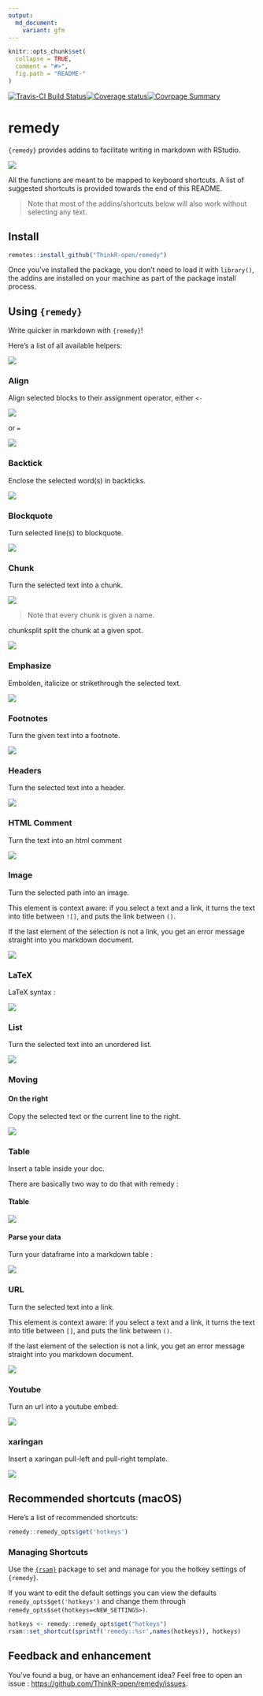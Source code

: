 ```yaml
---
output:
  md_document:
    variant: gfm
---
```


<!-- README.md is generated from README.Rmd. Please edit that file -->

```r
knitr::opts_chunk$set(
  collapse = TRUE,
  comment = "#>",
  fig.path = "README-"
)
```

[![Travis-CI Build Status](https://travis-ci.org/ThinkR-open/remedy.svg?branch=master)](https://travis-ci.org/ThinkR-open/remedy)[![Coverage status](https://codecov.io/gh/ThinkR-open/remedy/branch/master/graph/badge.svg)](https://codecov.io/github/ThinkR-open/remedy?branch=master)[![Covrpage Summary](https://img.shields.io/badge/covrpage-Last_Build_2018_10_23-brightgreen.svg)](https://github.com/ThinkR-open/remedy/tree/master/tests/README.md)

# remedy

`{remedy}` provides addins to facilitate writing in markdown with RStudio.

![](readme_gif/remedy_example.gif)

All the functions are meant to be mapped to keyboard shortcuts. A list of suggested shortcuts is provided towards the end of this README. 

> Note that most of the addins/shortcuts below will also work without selecting any text.

## Install

```r
remotes::install_github("ThinkR-open/remedy")
```

Once you've installed the package, you don't need to load it with `library()`, the addins are installed on your machine as part of the package install process. 

## Using `{remedy}`

Write quicker in markdown with `{remedy}`!

Here's a list of all available helpers:

![](readme_gif/remedy_example.gif)

### Align

Align selected blocks to their assignment operator, either `<-`

![](readme_gif/align.gif)

or `=`

![](readme_gif/alignequal.gif)

### Backtick

Enclose the selected word(s) in backticks. 

![](readme_gif/backtick.gif)

### Blockquote

Turn selected line(s) to blockquote.

![](readme_gif/blockquote.gif)

### Chunk

Turn the selected text into a chunk.

![](readme_gif/chunk.gif)

> Note that every chunk is given a name. 

chunksplit split the chunk at a given spot.

![](readme_gif/chunksplit.gif)

### Emphasize

Embolden, italicize or strikethrough the selected text.

![](readme_gif/emphasise.gif)

### Footnotes

Turn the given text into a footnote.

![](readme_gif/footnote.gif)

### Headers

Turn the selected text into a header.

![](readme_gif/header.gif)

### HTML Comment

Turn the text into an html comment 
 
![](readme_gif/htmlcomment.gif)

### Image

Turn the selected path into an image. 

This element is context aware: if you select a text and a link, it turns the text into title between `![]`, and puts the link between `()`. 

If the last element of the selection is not a link, you get an error message straight into you markdown document. 

![](readme_gif/image.gif)

### LaTeX

LaTeX syntax : 

![](readme_gif/latex.gif)

### List

Turn the selected text into an unordered list. 

![](readme_gif/list.gif)

### Moving 

#### On the right 

Copy the selected text or the current line to the right.

![](readme_gif/right.gif)


### Table

Insert a table inside your doc.

There are basically two way to do that with remedy : 

#### Ttable

![](readme_gif/table.gif)

#### Parse your data 

Turn your dataframe into a markdown table :

![](readme_gif/table_remedy.gif)


### URL

Turn the selected text into a link. 

This element is context aware: if you select a text and a link, it turns the text into title between `[]`, and puts the link between `()`. 

If the last element of the selection is not a link, you get an error message straight into you markdown document. 

![](readme_gif/url.gif)

### Youtube 

Turn an url into a youtube embed: 

![](readme_gif/youtube.gif)

### xaringan 

Insert a xaringan pull-left and pull-right template. 

![](readme_gif/xaringan.gif)

## Recommended shortcuts (macOS)

Here's a list of recommended shortcuts: 

```r
remedy::remedy_opts$get('hotkeys')
```

### Managing Shortcuts

Use the [`{rsam}`](https://github.com/yonicd/rsam) package to set and manage for you the hotkey settings of `{remedy}`.

If you want to edit the default settings you can view the defaults `remedy_opts$get('hotkeys')` and change them through `remedy_opts$set(hotkeys=<NEW_SETTINGS>)`.

```r
hotkeys <- remedy::remedy_opts$get("hotkeys")
rsam::set_shortcut(sprintf('remedy::%sr',names(hotkeys)), hotkeys)
```

## Feedback and enhancement

You've found a bug, or have an enhancement idea? Feel free to open an issue : [https://github.com/ThinkR-open/remedy/issues](https://github.com/ThinkR-open/remedy/issues). 
